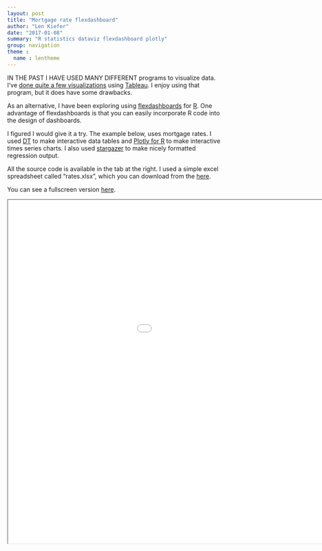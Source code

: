 ```yaml
---
layout: post
title: "Mortgage rate flexdashboard"
author: "Len Kiefer"
date: "2017-01-08"
summary: "R statistics dataviz flexdashboard plotly"
group: navigation
theme :
  name : lentheme
---
```


IN THE PAST I HAVE USED MANY DIFFERENT programs to visualize data. I've [done quite a few visualizations](https://public.tableau.com/profile/leonard.kiefer#!/) using [Tableau](http://www.tableau.com/). I enjoy using that program, but it does have some drawbacks.

As an alternative, I have been exploring using  [flexdashboards](http://rmarkdown.rstudio.com/flexdashboard/) for [R](https://www.r-project.org/). One advantage of flexdashboards is that you can easily incorporate R code into the design of dashboards.

I figured I would give it a try. The example below, uses mortgage rates. I used [DT](https://rstudio.github.io/DT/) to make interactive data tables and [Plotly for R](https://plot.ly/r/) to make interactive times series charts. I also used [stargazer](https://cran.r-project.org/web/packages/stargazer/index.html) to make nicely formatted regression output.

All the source code is available in the tab at the right.  I used a simple excel spreadsheet called "rates.xlsx", which you can download from the [here]({{ site.url}}/chartbooks/jan2017/rates.xlsx).

You can see a fullscreen version [here]({{ site.url}}/chartbooks/jan2017/mortgage_rate_viewer_jan_2017.html). 

<iframe src="{{ site.url}}/chartbooks/jan2017/mortgage_rate_viewer_jan_2017.html" height="800" width="1200"></iframe>